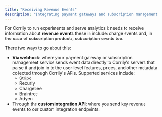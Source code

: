 ```yaml
---
title: "Receiving Revenue Events"
description: "Integrating payment gateways and subscription management services to receive revenue events."
---
```


For Corrily to run experiments and serve analytics it needs to receive information about **revenue events** these in include: charge events and, in the case of
subscription products, subscription events too.

There two ways to go about this:
- **Via webhook**: where your payment gateway or subscription management service sends event data directly
to Corrily's servers that parse it and join in to the user-level features, prices, and other metadata collected through
Corrily's APIs. Supported services include:
    - Stripe
    - Recurly
    - Chargebee
    - Braintree
    - Adyen
- Through the **custom integration API**: where you send key revenue events to our custom integration endpoints.



